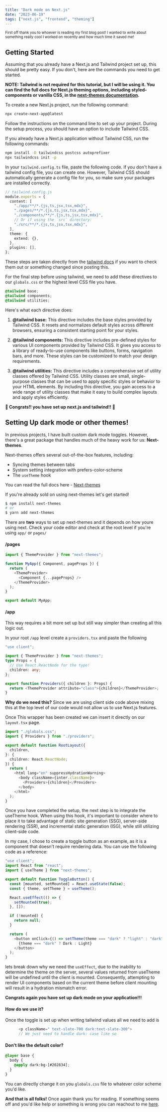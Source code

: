 ```yaml
---
title: "Dark mode on Next.js"
date: "2023-06-19"
tags: ["next.js", "frontend", "theming"]
---
```


<CustomImage
  src="https://raw.githubusercontent.com/antman999/portfolio-data/main/images/on-off.gif"
  alt="on and off light switch"
  priority={true}
/>

<small>
  First off thank you to whoever is reading my first blog post! I wanted to
  write about something really cool I worked on recently and how much time it
  saved me!
</small>

## Getting Started

Assuming that you already have a Next.js and Tailwind project set up, this should be pretty easy. If you don't, here are the commands you need to get started.

**NOTE: Tailwind is not required for this tutorial, but I will be using it. You can find the full docs for Next.js theming options, including styled-components or vanilla CSS, in the [next-themes documentation](https://github.com/pacocoursey/next-themes).**

To create a new Next.js project, run the following command:

```bash
npx create-next-app@latest
```

Follow the instructions on the command line to set up your project. During the setup process, you should have an option to include Tailwind CSS.

If you already have a Next.js application without Tailwind CSS, run the following commands:

```bash
npm install -D tailwindcss postcss autoprefixer
npx tailwindcss init -p
```

In your `tailwind.config.ts` file, paste the following code. If you don't have a tailwind config file, you can create one. However, Tailwind CSS should automatically generate a config file for you, so make sure your packages are installed correctly.

```ts
// tailwind.config.js
module.exports = {
  content: [
    "./app/**/*.{js,ts,jsx,tsx,mdx}",
    "./pages/**/*.{js,ts,jsx,tsx,mdx}",
    "./components/**/*.{js,ts,jsx,tsx,mdx}",
    // Or if using the `src` directory:
    "./src/**/*.{js,ts,jsx,tsx,mdx}",
  ],
  theme: {
    extend: {},
  },
  plugins: [],
};
```

These steps are taken directly from the [tailwind docs](https://tailwindcss.com/docs/guides/nextjs) if you want to check them out or something changed since posting this.

For the final step before using tailwind, we need to add these directives to our `globals.css` or the highest level CSS file you have.

```css
@tailwind base;
@tailwind components;
@tailwind utilities;
```

Here's what each directive does:

1. **@tailwind base:** This directive includes the base styles provided by Tailwind CSS. It resets and normalizes default styles across different browsers, ensuring a consistent starting point for your styles.

2. **@tailwind components:** This directive includes pre-defined styles for various UI components provided by Tailwind CSS. It gives you access to a library of ready-to-use components like buttons, forms, navigation bars, and more. These styles can be customized to match your design requirements.

3. **@tailwind utilities:** This directive includes a comprehensive set of utility classes offered by Tailwind CSS. Utility classes are small, single-purpose classes that can be used to apply specific styles or behavior to your HTML elements. By including this directive, you gain access to a wide range of utility classes that make it easy to build complex layouts and apply styles efficiently.

<strong>🎉 Congrats!! you have set up next.js and tailwind!! 🎉</strong>

## Setting Up dark mode or other themes!

In previous projects, I have built custom dark mode toggles. However, there's a great package that handles much of the heavy work for us: **Next-themes**.

Next-themes offers several out-of-the-box features, including:

- Syncing themes between tabs
- System setting integration with prefers-color-scheme
- The `useTheme` hook

You can read the full docs here - [Next-themes](https://github.com/pacocoursey/next-themes)

If you're already sold on using next-themes let's get started!

```bash
$ npm install next-themes
# or
$ yarn add next-themes
```

There are **two** ways to set up next-themes and it depends on how youre using next. Check your code editor and check at the root level if you're using `app/` or `pages/`

#### /pages

```ts
import { ThemeProvider } from "next-themes";

function MyApp({ Component, pageProps }) {
  return (
    <ThemeProvider>
      <Component {...pageProps} />
    </ThemeProvider>
  );
}

export default MyApp;
```

#### /app

This way requires a bit more set up but still way simpler than creating all this logic out.

In your root `/app` level create a `providers.tsx` and paste the following

```ts
"use client";

import { ThemeProvider } from "next-themes";
type Props = {
  // Use React.ReactNode for the type!
  children: any;
};

export function Providers({ children }: Props) {
  return <ThemeProvider attribute="class">{children}</ThemeProvider>;
}
```

**Why do we need this?** Since we are using client side code above mixing this at the top level of our code would not allow us to use Next.js features.

Once This wrapper has been created we can insert it directly on our `layout.tsx` page.

```ts
import "./globals.css";
import { Providers } from "./providers";

export default function RootLayout({
  children,
}: {
  children: React.ReactNode;
}) {
  return (
    <html lang="en" suppressHydrationWarning>
      <body className={inter.className}>
        <Providers>{children}</Providers>
      </body>
    </html>
  );
}
```

Once you have completed the setup, the next step is to integrate the useTheme hook. When using this hook, it's important to consider where to place it to take advantage of static site generation (SSG), server-side rendering (SSR), and incremental static generation (ISG), while still utilizing client-side code.

In my case, I chose to create a toggle button as an example, as it is a component that doesn't require rendering data. You can use the following code as a reference:

```ts
"use client";
import React from "react";
import { useTheme } from "next-themes";

export default function ToggleButton() {
  const [mounted, setMounted] = React.useState(false);
  const { theme, setTheme } = useTheme();

  React.useEffect(() => {
    setMounted(true);
  }, []);

  if (!mounted) {
    return null;
  }

  return (
    <button onClick={() => setTheme(theme === "dark" ? "light" : "dark")}>
      {theme === "dark" ? Dark : Light}
    </button>
  );
}
```

lets break down why we need the `useEffect`, due to the inability to determine the theme on the server, several values returned from useTheme will be undefined until the client is mounted. Consequently, attempting to render UI components based on the current theme before client mounting will result in a hydration mismatch error.

<strong>Congrats again you have set up dark mode on your application!!!</strong>

#### How do we use it?

Once the toggle is set up when writing tailwind values all we need to add is

```ts
      <p className=" text-slate-700 dark:text-slate-300">
	  // We just need to handle dark: case like so
```

#### Don't like the default color?

```css
@layer base {
  body {
    @apply dark:bg-[#202834];
  }
}
```

You can directly change it on you `globals.css` file to whatever color scheme you'd like.

<strong>And that is all folks!</strong> Once again thank you for reading. If something
seems off and you'd like help or something is wrong you can reachout to me [here](https://www.linkedin.com/in/anthony-mendoza9/).
